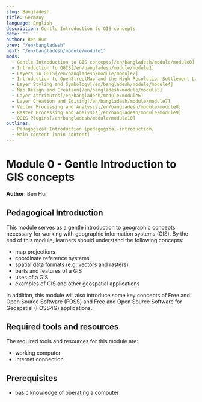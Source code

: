 ```yaml
---
slug: Bangladesh
title: Germany
language: English
description: Gentle Introduction to GIS concepts
date: ""
author: Ben Hur
prev: "/en/bangladesh"
next: "/en/bangladesh/module/module1"
mods:
  - Gentle Introduction to GIS concepts[/en/bangladesh/module/module0]
  - Introduction to QGIS[/en/bangladesh/module/module1]
  - Layers in QGIS[/en/bangladesh/module/module2]
  - Introduction to OpenStreetMap and the High Resolution Settlement Layer (HRSL)[/en/bangladesh/module/module3]
  - Layer Styling and Symbology[/en/bangladesh/module/module4]
  - Map Design and Creation[/en/bangladesh/module/module5]
  - Layer Attributes[/en/bangladesh/module/module6]
  - Layer Creation and Editing[/en/bangladesh/module/module7]
  - Vector Processing and Analysis[/en/bangladesh/module/module8]
  - Raster Processing and Analysis[/en/bangladesh/module/module9]
  - QGIS Plugins[/en/bangladesh/module/module10]
outlines:
  - Pedagogical Introduction [pedagogical-introduction]
  - Main content [main-content]
---
```


# Module 0 - Gentle Introduction to GIS concepts

**Author**: Ben Hur

## Pedagogical Introduction

This module serves as a gentle introduction to geographic concepts necessary for working with geographic information systems (GIS). By the end of this module, learners should understand the following concepts:

- map projections
- coordinate reference systems
- spatial data formats (e.g. vectors and rasters)
- parts and features of a GIS
- uses of a GIS
- examples of GIS and other geospatial applications

In addition, this module will also introduce some key concepts of Free and Open Source Software (FOSS) and Free and Open Source Software for Geospatial (FOSS4G) applications.

## Required tools and resources

The required tools and resources for this module are:

- working computer
- internet connection

## Prerequisites

- basic knowledge of operating a computer
